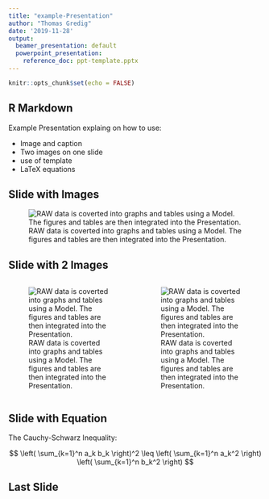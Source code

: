 ```yaml
---
title: "example-Presentation"
author: "Thomas Gredig"
date: '2019-11-28'
output:
  beamer_presentation: default
  powerpoint_presentation:
    reference_doc: ppt-template.pptx
---
```


```r
knitr::opts_chunk$set(echo = FALSE)
```

## R Markdown

Example Presentation explaing on how to use:

- Image and caption
- Two images on one slide
- use of template
- LaTeX equations


## Slide with Images

![RAW data is coverted into graphs and tables using a Model. The figures and tables are then integrated into the Presentation.](images/RAW-Model-Output.png)

## Slide with 2 Images

:::::::::::::: {.columns}
::: {.column}
![RAW data is coverted into graphs and tables using a Model. The figures and tables are then integrated into the Presentation.](images/RAW-Model-Output.png)
:::
::: {.column}
![RAW data is coverted into graphs and tables using a Model. The figures and tables are then integrated into the Presentation.](images/RAW-Model-Output.png)
:::
::::::::::::::


## Slide with Equation


The Cauchy-Schwarz Inequality:  

$$
\left( \sum_{k=1}^n a_k b_k \right)^2 
\leq 
\left( \sum_{k=1}^n a_k^2 \right) 
\left( \sum_{k=1}^n b_k^2 \right) 
$$


## Last Slide
